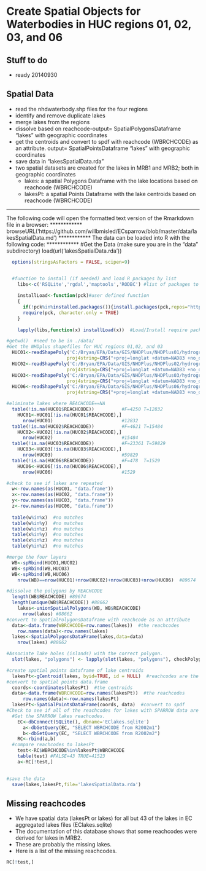 Create Spatial Objects for Waterbodies in HUC regions 01, 02, 03, and 06
========================================================
Stuff to do 
-------------------------
* ready 20140930

<!---
use these command instead of the knit icon if you want the data and work loaded into the R workspace
First make sure you are in the data directory: 
  setwd('data')
  library(knitr)
  knit('lakesSpatialData.rmd')
  
-->


Spatial Data
-------------------------
* read the nhdwaterbody.shp files for the four regions
* identify and remove duplicate lakes
* merge lakes from the regions
* dissolve based on reachcode-output= SpatialPolygonsDataframe "lakes" with geographic coordinates
* get the centroids and convert to spdf with reachcode (WBRCHCODE) as an attribute. output= SpatialPointsDataframe "lakes" with geographic coordinates
* save data in "lakesSpatialData.rda"
* two spatial datasets are created for the lakes in MRB1 and MRB2; both in geographic coordinates
  * lakes: a spatial Polygons Dataframe with the lake locations based on reachcode (WBRCHCODE)
  * lakesPt: a spatial Points Dataframe with the lake centroids based on reachcode (WBRCHCODE)
  


************
The following code will open the formatted text version of the Rmarkdown file in a browser:
************
    browseURL('https://github.com/willbmisled/ECsparrow/blob/master/data/lakesSpatialData.md')
************
The data can be loaded into R with the following code:
************
  #Get the Data (make sure you are in the "data" subdirectory)
    load(url('lakesSpatialData.rda'))

```r
  options(stringsAsFactors = FALSE, scipen=9) 


  #function to install (if needed) and load R packages by list
    libs<-c('RSQLite','rgdal','maptools','RODBC') #list of packages to load
  
    installLoad<-function(pck)#user defined function
    {
      if(!pck%in%installed.packages()){install.packages(pck,repos="http://rweb.quant.ku.edu/cran/")}
      require(pck, character.only = TRUE)
    }
  
    lapply(libs,function(x) installLoad(x))  #Load/Install require packages
```

```r
#getwd()  #need to be in ./data/
#Get the NHDplus shapefiles for HUC regions 01,02, and 03
  HUC01<-readShapePoly('C:/Bryan/EPA/Data/GIS/NHDPlus/NHDPlus01/hydrography/nhdwaterbody.shp',IDvar="COMID", 
                      proj4string=CRS("+proj=longlat +datum=NAD83 +no_defs +ellps=GRS80 +towgs84=0,0,06"))
  HUC02<-readShapePoly('C:/Bryan/EPA/Data/GIS/NHDPlus/NHDPlus02/hydrography/nhdwaterbody.shp',IDvar="COMID", 
                      proj4string=CRS("+proj=longlat +datum=NAD83 +no_defs +ellps=GRS80 +towgs84=0,0,06"))
  HUC03<-readShapePoly('C:/Bryan/EPA/Data/GIS/NHDPlus/NHDPlus03/hydrography/nhdwaterbody.shp',IDvar="COMID", 
                      proj4string=CRS("+proj=longlat +datum=NAD83 +no_defs +ellps=GRS80 +towgs84=0,0,06"))
  HUC06<-readShapePoly('C:/Bryan/EPA/Data/GIS/NHDPlus/NHDPlus06/hydrography/nhdwaterbody.shp',IDvar="COMID", 
                      proj4string=CRS("+proj=longlat +datum=NAD83 +no_defs +ellps=GRS80 +towgs84=0,0,06"))

#eliminate lakes where REACHCODE==NA
  table(!is.na(HUC01$REACHCODE))          #F=4250 T=12832
    HUC01<-HUC01[!is.na(HUC01$REACHCODE),]
      nrow(HUC01)                         #12832  
  table(!is.na(HUC02$REACHCODE))          #F=4621 T=15484
    HUC02<-HUC02[!is.na(HUC02$REACHCODE),]
      nrow(HUC02)                         #15484  
  table(!is.na(HUC03$REACHCODE))          #F=23361 T=59829 
    HUC03<-HUC03[!is.na(HUC03$REACHCODE),]
      nrow(HUC03)                         #59829  
  table(!is.na(HUC06$REACHCODE))          #F=478  T=1529 
    HUC06<-HUC06[!is.na(HUC06$REACHCODE),]
      nrow(HUC06)                         #1529  
```

```r
#check to see if lakes are repeated
  w<-row.names(as(HUC01, "data.frame"))
  x<-row.names(as(HUC02, "data.frame"))
  y<-row.names(as(HUC03, "data.frame"))
  z<-row.names(as(HUC06, "data.frame"))
  
  table(w%in%x)  #no matches
  table(w%in%y)  #no matches
  table(w%in%z)  #no matches
  table(x%in%y)  #no matches
  table(x%in%z)  #no matches
  table(y%in%z)  #no matches

#merge the four layers
  WB<-spRbind(HUC01,HUC02)
  WB<-spRbind(WB,HUC03)
  WB<-spRbind(WB,HUC06)
    nrow(WB)==nrow(HUC01)+nrow(HUC02)+nrow(HUC03)+nrow(HUC06)  #89674
```

```r
#dissolve the polygons by REACHCODE
  length(WB$REACHCODE) #89674
  length(unique(WB$REACHCODE)) #88662
    lakes<-unionSpatialPolygons(WB, WB$REACHCODE)
      nrow(lakes) #88662  
#convert to SpatialPolygonsDataframe with reachcode as an attribute
  data<-data.frame(WBRCHCODE=row.names(lakes))  #the reachcodes
    row.names(data)<-row.names(lakes)
  lakes<-SpatialPolygonsDataFrame(lakes,data=data)
    nrow(lakes) #88662 
```

```r
#Associate lake holes (islands) with the correct polygon. 
  slot(lakes, "polygons") <- lapply(slot(lakes, "polygons"), checkPolygonsHoles)
```

```r
#create spatial points dataframe of lake centroids
  lakesPt<-gCentroid(lakes, byid=TRUE, id = NULL)  #reachcodes are the row.names for the spatialpoints object
#convert to spatial points data.frame
  coords<-coordinates(lakesPt)  #the centroids
  data<-data.frame(WBRCHCODE=row.names(lakesPt))  #the reachcodes
      row.names(data)<-row.names(lakesPt)
  lakesPt<-SpatialPointsDataFrame(coords, data)  #convert to spdf
#Check to see if all of the reachcodes for lakes with SPARROW data are included.
  #Get the SPARROW lakes reachcodes.
    EC<-dbConnect(SQLite(), dbname='EClakes.sqlite')
      a<-dbGetQuery(EC, "SELECT WBRCHCODE from R2002m1") 
      b<-dbGetQuery(EC, "SELECT WBRCHCODE from R2002m2")
    RC<-rbind(a,b)
  #compare reachcodes to lakesPt
    test<-RC$WBRCHCODE%in%lakesPt$WBRCHCODE
    table(test) #FALSE=43 TRUE=41523
    a<-RC[!test,]
    

#save the data
  save(lakes,lakesPt,file='lakesSpatialData.rda')
```

Missing reachcodes 
-------------------------
* We have spatial data (lakesPt or lakes) for all but 43 of the lakes in EC aggregated lakes files (EClakes.sqlite)
* The documentation of this database shows that some reachcodes were derived for lakes in MRB2.  
* These are probably the missing lakes.
* Here is a list of the missing reachcodes.

```r
RC[!test,]
```
